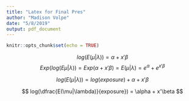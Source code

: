 ```yaml
---
title: "Latex for Final Pres"
author: "Madison Volpe"
date: "5/8/2019"
output: pdf_document
---
```


```r
knitr::opts_chunk$set(echo = TRUE)
```

$$
log(E(\mu|\lambda)) = \alpha + x' \beta
$$
$$
Exp(log(E\mu|\lambda)) = Exp(\alpha+x' \beta) = E(\mu|\lambda) = e^{\alpha} + e^{x'\beta}
$$

$$
log(E(\mu|\lambda)) = log(exposure) +\alpha + x' \beta
$$

$$
log(\dfrac{E(\mu|\lambda)}{exposure}) = \alpha + x'\beta
$$



